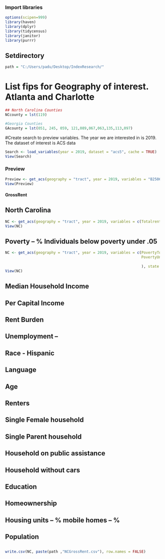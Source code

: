 
### Import libraries
```{r}
options(scipen=999)
library(haven)
library(dplyr)
library(tidycensus)
library(janitor)
library(purrr)
```

## Setdirectory 

```{r}
path = "C:/Users/padu/Desktop/IndexResearch/"
```

# List fips for Geography of interest. Atlanta and Charlotte 

```{r}
## North Carolina Counties 
NCcounty = lst(119)

#Georgia Counties
GAcounty = lst(051, 245, 059, 121,089,067,063,135,113,097)
```

#Create search to preview variables. The year we are interested in is 2019. The dataset of interest is ACS data

```{r}
Search <- load_variables(year = 2019, dataset = "acs5", cache = TRUE)
View(Search)
```

### Preview 

```{r}

Preview <- get_acs(geography = "tract", year = 2019, variables = "B25063_001", state = "NC", county = NCcounty ,survey = "acs5", geometry = FALSE, output = "wide")
View(Preview)

```

#### GrossRent

## North Carolina
```{r}
NC <- get_acs(geography = "tract", year = 2019, variables = c(Totalrent = "B25058_001"), state = "NC", county = NCcounty ,survey = "acs5", geometry = FALSE, output = "wide")
View(NC)
```
## Poverty -- % Individuals below poverty under .05 


```{r}
NC <- get_acs(geography = "tract", year = 2019, variables = c(PovertyTotal = "C17002_001",
                                                              PovertyUnder5_0 = "C17002_002",
                                                              
                                                              ), state = "NC", county = NCcounty ,survey = "acs5", geometry = FALSE, output = "wide")
View(NC)
```

## Median Household Income

## Per Capital Income

## Rent Burden

## Unemployment -- 

## Race - Hispanic 

## Language 

## Age 

## Renters 

## Single Female household

## Single Parent household

## Household on public assistance

## Household without cars

## Education 

## Homeownership

## Housing units -- % mobile homes -- %

## Population 

## 
```{r}
write.csv(NC, paste(path ,"NCGrossRent.csv"), row.names = FALSE)
```


